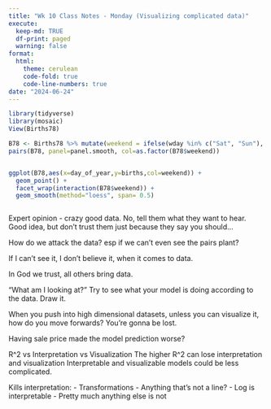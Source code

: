 ```yaml
---
title: "Wk 10 Class Notes - Monday (Visualizing complicated data)"
execute:
  keep-md: TRUE
  df-print: paged
  warning: false
format:
  html:
    theme: cerulean
    code-fold: true
    code-line-numbers: true
date: "2024-06-24"
---
```


```r
library(tidyverse)
library(mosaic)
View(Births78)
```

```r
B78 <- Births78 %>% mutate(weekend = ifelse(wday %in% c("Sat", "Sun"), 1,0))
pairs(B78, panel=panel.smooth, col=as.factor(B78$weekend))
```
```r

```



```r
ggplot(B78,aes(x=day_of_year,y=births,col=weekend)) +
  geom_point() +
  facet_wrap(interaction(B78$weekend)) +
  geom_smooth(method="loess", span= 0.5)
```
```r

```

Expert opinion - crazy good data. No, tell them what they want to hear. Good idea, but don't trust them just because they say you should...

How do we attack the data? esp if we can't even see the pairs plant?

If I can't see it, I don't believe it, when it comes to data.

In God we trust, all others bring data.

"What am I looking at?"
Try to see what your model is doing according to the data. Draw it.

When you push into high dimensional datasets, unless you can visualize it, how do you move forwards? You're gonna be lost.

Having sale price made the model prediction worse?

R^2 vs Interpretation vs Visualization
The higher R^2 can lose interpretation and visualization
Interpretable and visualizable models could be less complicated.

Kills interpretation:
- Transformations
- Anything that's not a line?
- Log is interpretable
- Pretty much anything else is not

